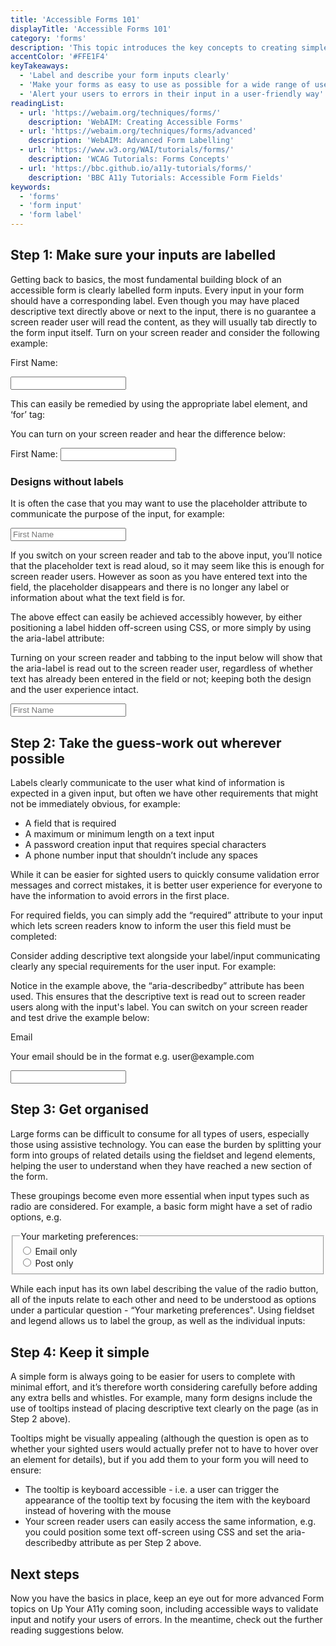 ```yaml
---
title: 'Accessible Forms 101'
displayTitle: 'Accessible Forms 101'
category: 'forms'
description: 'This topic introduces the key concepts to creating simple, accessible forms including labelling & describing inputs, and organising your form.'
accentColor: '#FFE1F4'
keyTakeaways:
  - 'Label and describe your form inputs clearly'
  - 'Make your forms as easy to use as possible for a wide range of users'
  - 'Alert your users to errors in their input in a user-friendly way'
readingList:
  - url: 'https://webaim.org/techniques/forms/'
    description: 'WebAIM: Creating Accessible Forms'
  - url: 'https://webaim.org/techniques/forms/advanced'
    description: 'WebAIM: Advanced Form Labelling'
  - url: 'https://www.w3.org/WAI/tutorials/forms/'
    description: 'WCAG Tutorials: Forms Concepts'
  - url: 'https://bbc.github.io/a11y-tutorials/forms/'
    description: 'BBC A11y Tutorials: Accessible Form Fields'
keywords:
  - 'forms'
  - 'form input'
  - 'form label'
---
```


## Step 1: Make sure your inputs are labelled

Getting back to basics, the most fundamental building block of an accessible form is clearly labelled form inputs. Every input in your form should have a corresponding label. Even though you may have placed descriptive text directly above or next to the input, there is no guarantee a screen reader user will read the content, as they will usually tab directly to the form input itself. Turn on your screen reader and consider the following example:

<ExampleFormContainer>
  <form>
    <p style={{ fontWeight: 'bold' }}>First Name:</p>
    <input id="firstName" type="text" />
  </form>
</ExampleFormContainer>

This can easily be remedied by using the appropriate label element, and ‘for’ tag:

<Gist url="https://gist.github.com/aitchiss/80cbc9724601f3c42b36df7644cfa767" />

You can turn on your screen reader and hear the difference below:

<ExampleFormContainer>
  <form>
    <label for="first-name">First Name:</label>
    <input id="first-name" type="text" />
  </form>
</ExampleFormContainer>

### Designs without labels

It is often the case that you may want to use the placeholder attribute to communicate the purpose of the input, for example:

<ExampleFormContainer>
  <form>
    <input id="first-name-placeholder" type="text" placeholder="First Name" />
  </form>
</ExampleFormContainer>

If you switch on your screen reader and tab to the above input, you’ll notice that the placeholder text is read aloud, so it may seem like this is enough for screen reader users. However as soon as you have entered text into the field, the placeholder disappears and there is no longer any label or information about what the text field is for.

The above effect can easily be achieved accessibly however, by either positioning a label hidden off-screen using CSS, or more simply by using the aria-label attribute:

<Gist url="https://gist.github.com/aitchiss/8ab191b55bfb991d847ad7f20c30a6e7" />

Turning on your screen reader and tabbing to the input below will show that the aria-label is read out to the screen reader user, regardless of whether text has already been entered in the field or not; keeping both the design and the user experience intact.

<ExampleFormContainer>
  <form>
    <input
      id="first-name-with-placeholder"
      type="text"
      placeholder="First Name"
      aria-label="First Name"
    />
  </form>
</ExampleFormContainer>

## Step 2: Take the guess-work out wherever possible

Labels clearly communicate to the user what kind of information is expected in a given input, but often we have other requirements that might not be immediately obvious, for example:

- A field that is required
- A maximum or minimum length on a text input
- A password creation input that requires special characters
- A phone number input that shouldn’t include any spaces

While it can be easier for sighted users to quickly consume validation error messages and correct mistakes, it is better user experience for everyone to have the information to avoid errors in the first place.

For required fields, you can simply add the “required” attribute to your input which lets screen readers know to inform the user this field must be completed:

<Gist url="https://gist.github.com/aitchiss/091b96e9a70d9d48f044395d1bfc0bcb" />

Consider adding descriptive text alongside your label/input communicating clearly any special requirements for the user input. For example:

<Gist url="https://gist.github.com/aitchiss/a56bb0a5f21e0561233bcce389ff6c87" />

Notice in the example above, the “aria-describedby” attribute has been used. This ensures that the descriptive text is read out to screen reader users along with the input's label. You can switch on your screen reader and test drive the example below:

<ExampleFormContainer>
  <form>
    <label for="email">Email</label>
    <p id="email-description" style={{ marginTop: '0px' }}>
      Your email should be in the format e.g. user@example.com
    </p>
    <input id="email" type="text" aria-describedby="email-description" />
  </form>
</ExampleFormContainer>

## Step 3: Get organised

Large forms can be difficult to consume for all types of users, especially those using assistive technology. You can ease the burden by splitting your form into groups of related details using the fieldset and legend elements, helping the user to understand when they have reached a new section of the form.

These groupings become even more essential when input types such as radio are considered. For example, a basic form might have a set of radio options, e.g.

<ExampleFormContainer>
  <form>
    <fieldset style={{ display: 'flex' }}>
      <legend>Your marketing preferences:</legend>
      <div style={{ padding: '5px' }}>
        <input
          id="email-marketing"
          type="radio"
          value="email"
          style={{ marginRight: '10px' }}
        />
        <label for="email-marketing">Email only</label>
      </div>
      <div style={{ padding: '5px' }}>
        <input
          id="postal-marketing"
          type="radio"
          value="post"
          style={{ marginRight: '10px' }}
        />
        <label for="postal-marketing">Post only</label>
      </div>
    </fieldset>
  </form>
</ExampleFormContainer>

While each input has its own label describing the value of the radio button, all of the inputs relate to each other and need to be understood as options under a particular question - “Your marketing preferences". Using fieldset and legend allows us to label the group, as well as the individual inputs:

<Gist url="https://gist.github.com/aitchiss/16bcc40c5bbbc3f6657551637caefe50" />

## Step 4: Keep it simple

A simple form is always going to be easier for users to complete with minimal effort, and it’s therefore worth considering carefully before adding any extra bells and whistles. For example, many form designs include the use of tooltips instead of placing descriptive text clearly on the page (as in Step 2 above).

Tooltips might be visually appealing (although the question is open as to whether your sighted users would actually prefer not to have to hover over an element for details), but if you add them to your form you will need to ensure:

- The tooltip is keyboard accessible - i.e. a user can trigger the appearance of the tooltip text by focusing the item with the keyboard instead of hovering with the mouse
- Your screen reader users can easily access the same information, e.g. you could position some text off-screen using CSS and set the aria-describedby attribute as per Step 2 above.

## Next steps

Now you have the basics in place, keep an eye out for more advanced Form topics on Up Your A11y coming soon, including accessible ways to validate input and notify your users of errors. In the meantime, check out the further reading suggestions below.
